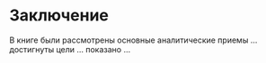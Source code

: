 # Заключение {.unnumbered}

В книге были рассмотрены основные аналитические приемы ... достигнуты цели ... показано ...